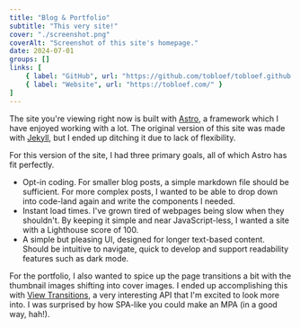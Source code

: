 ```yaml
---
title: "Blog & Portfolio"
subtitle: "This very site!"
cover: "./screenshot.png"
coverAlt: "Screenshot of this site's homepage."
date: 2024-07-01
groups: []
links: [
	{ label: "GitHub", url: "https://github.com/tobloef/tobloef.github.io" },
	{ label: "Website", url: "https://tobloef.com/" }
]
---
```


The site you're viewing right now is built with [Astro](https://astro.build/), a framework which I have enjoyed working with a lot. The original version of this site was made with [Jekyll](https://jekyllrb.com/), but I ended up ditching it due to lack of flexibility.

For this version of the site, I had three primary goals, all of which Astro has fit perfectly.

- Opt-in coding. For smaller blog posts, a simple markdown file should be sufficient. For more complex posts, I wanted to be able to drop down into code-land again and write the components I needed.
- Instant load times. I've grown tired of webpages being slow when they shouldn't. By keeping it simple and near JavaScript-less, I wanted a site with a Lighthouse score of 100.
- A simple but pleasing UI, designed for longer text-based content. Should be intuitive to navigate, quick to develop and support readability features such as dark mode.

For the portfolio, I also wanted to spice up the page transitions a bit with the thumbnail images shifting into cover images. I ended up accomplishing this with [View Transitions](https://developer.mozilla.org/en-US/docs/Web/API/View_Transition_API), a very interesting API that I'm excited to look more into. I was surprised by how SPA-like you could make an MPA (in a good way, hah!).
